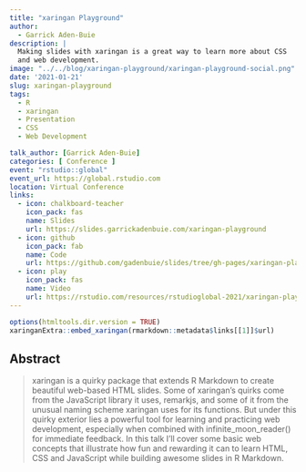 ```yaml
---
title: "xaringan Playground"
author:
  - Garrick Aden-Buie
description: |
  Making slides with xaringan is a great way to learn more about CSS
  and web development.
image: "../../blog/xaringan-playground/xaringan-playground-social.png"
date: '2021-01-21'
slug: xaringan-playground
tags:
  - R
  - xaringan
  - Presentation
  - CSS
  - Web Development

talk_author: [Garrick Aden-Buie]
categories: [ Conference ]
event: "rstudio::global"
event_url: https://global.rstudio.com
location: Virtual Conference
links:
  - icon: chalkboard-teacher
    icon_pack: fas
    name: Slides
    url: https://slides.garrickadenbuie.com/xaringan-playground
  - icon: github
    icon_pack: fab
    name: Code
    url: https://github.com/gadenbuie/slides/tree/gh-pages/xaringan-playground
  - icon: play
    icon_pack: fas
    name: Video
    url: https://rstudio.com/resources/rstudioglobal-2021/xaringan-playground-using-xaringan-to-learn-web-development/
---
```


```r
options(htmltools.dir.version = TRUE)
xaringanExtra::embed_xaringan(rmarkdown::metadata$links[[1]]$url)
```

## Abstract

> xaringan is a quirky package that extends R Markdown to create beautiful web-based HTML slides. Some of xaringan’s quirks come from the JavaScript library it uses, remarkjs, and some of it from the unusual naming scheme xaringan uses for its functions. But under this quirky exterior lies a powerful tool for learning and practicing web development, especially when combined with infinite_moon_reader() for immediate feedback. In this talk I'll cover some basic web concepts that illustrate how fun and rewarding it can to learn HTML, CSS and JavaScript while building awesome slides in R Markdown.